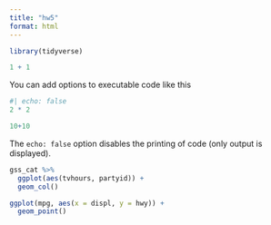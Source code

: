 ```yaml
---
title: "hw5"
format: html
---
```


```r
library(tidyverse)
```

```r
1 + 1
```

You can add options to executable code like this 

```r
#| echo: false
2 * 2

10+10
```

The `echo: false` option disables the printing of code (only output is displayed).

```r
gss_cat %>%
  ggplot(aes(tvhours, partyid)) +
  geom_col()
```
```r
ggplot(mpg, aes(x = displ, y = hwy)) +
  geom_point()
```

